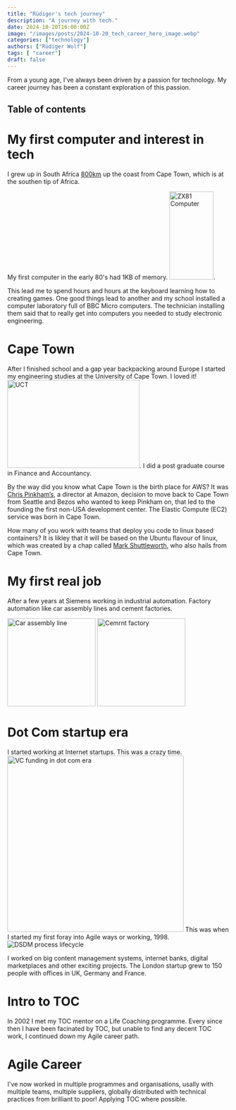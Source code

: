 ```yaml
---
title: "Rüdiger's tech journey"
description: "A journey with tech."
date: 2024-10-20T16:00:00Z
image: "/images/posts/2024-10-20_tech_career_hero_image.webp"
categories: ["technology"]
authors: ["Rüdiger Wolf"]
tags: [ "career"]
draft: false
---
```


From a young age, I've always been driven by a passion for technology. My career journey has been a constant exploration of this passion.


## Table of contents

# My first computer and interest in tech

I grew up in South Africa [800km](https://zoom.earth/maps/radar/#view=-12.57,27.52,5z/date=2024-10-20,12:40,+1) up the coast from Cape Town, which is at the southen tip of Africa.

My first computer in the early 80's had 1KB of memory. <Image src={zx81} alt="ZX81 Computer" width="100" height="200"/>.

This lead me to spend hours and hours at the keyboard learning how to creating games. One good things lead to another and my school installed a computer laboratory full of BBC Micro computers. The technician installing them said that to really get into computers you needed to study electronic engineering.

# Cape Town


After I finished school and a gap year backpacking around Europe I started my engineering studies at the University of Cape Town. I loved it! <Image src={UCT} alt="UCT" width="300" height="200"/>.  I did a post graduate course in Finance and Accountancy.

By the way did you know what Cape Town is the birth place for AWS? It was [Chris Pinkham’s](https://gadgeteer.co.za/chris-pinkham-south-african-who-helped-build-amazon-web-services-team-cape-town-engineers/), a director at Amazon, decision to move back to Cape Town from Seattle and Bezos who wanted to keep Pinkham on, that led to the founding the first non-USA development center. The Elastic Compute (EC2) service was born in Cape Town.

How many of you work with teams that deploy you code to linux based containers? It is likley that it will be based on the Ubuntu flavour of linux, which was created by a chap called [Mark Shuttleworth](https://en.wikipedia.org/wiki/Mark_Shuttleworth), who also hails from Cape Town.

# My first real job

After a few years at Siemens working in industrial automation.  Factory automation like car assembly lines and cement factories.

<img src="https://upload.wikimedia.org/wikipedia/commons/8/8e/Bundesarchiv_B_145_Bild-F060157-0023%2C_Wolfsburg%2C_VW_Autowerk.jpg" alt="Car assembly line" width="200"/>
<img src="https://upload.wikimedia.org/wikipedia/commons/2/29/Tarmac%27s_Tunstead_Cement_Plant_-_geograph.org.uk_-_1360932.jpg" alt="Cemrnt factory" width="200"/>

# Dot Com startup era

I started working at Internet startups. This was a crazy time.
<img src="https://upload.wikimedia.org/wikipedia/commons/5/50/US_VC_funding.png" alt="VC funding in dot com era" width="400" />
This was when I started my first foray into Agile ways or working, 1998. 
<img src="https://www.agilebusiness.org/static/de283311-0e31-4bd8-8b417e33aae0c7ee/360x273_highestperformance__4a7c7e45a350/16c-qualitycontrolandas.png" alt="DSDM process lifecycle" />

I worked on big content management systems, internet banks, digital marketplaces and other exciting projects. The London startup grew to 150 people with offices in UK, Germany and France.

# Intro to TOC

In 2002 I met my TOC mentor on a Life Coaching programme. Every since then I have been facinated by TOC, but unable to find any decent TOC work, I continued down my Agile career path.

# Agile Career

I've now worked in multiple programmes and organisations, usally with multiple teams, multiple suppliers, globally distributed with technical practices from brilliant to poor! Applying TOC where possible.
